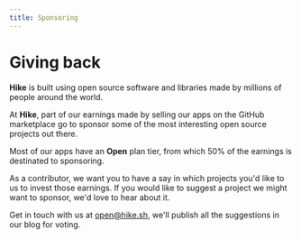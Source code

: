 ```yaml
---
title: Sponsoring
---
```


# Giving back

**Hike** is built using open source software and libraries made by millions of people around the world.

At **Hike**, part of our earnings made by selling our apps on the GitHub marketplace go to sponsor some of the most interesting open source projects out there.

Most of our apps have an **Open** plan tier, from which 50% of the earnings is destinated to sponsoring.

As a contributor, we want you to have a say in which projects you'd like to us to invest those earnings. If you would like to suggest a project we might want to sponsor, we'd love to hear about it.

Get in touch with us at [open@hike.sh](mailto:open@hike.sh), we'll publish all the suggestions in our blog for voting.
